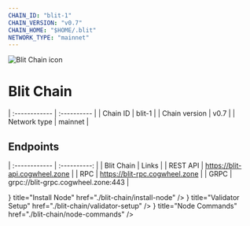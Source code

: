 ```yaml
---
CHAIN_ID: "blit-1"
CHAIN_VERSION: "v0.7"
CHAIN_HOME: "$HOME/.blit"
NETWORK_TYPE: "mainnet"
---
```


![Blit Chain icon](../../public/icons/blitIcon.png)

# Blit Chain

| :------------      | :----------      |
| Chain ID           | blit-1      |
| Chain version      | v0.7  |
| Network type       | mainnet   |

## Endpoints

| :------------      | :----------:                        |
| Blit Chain         | Links                               |
| REST API           | https://blit-api.cogwheel.zone      |
| RPC                | https://blit-rpc.cogwheel.zone      |
| GRPC               | grpc://blit-grpc.cogwheel.zone:443  |

<Cards>
  <Card
    icon={<ChevronRightIcon />}
    title="Install Node"
    href="./blit-chain/install-node"
  />
  <Card
    icon={<ChevronRightIcon />}
    title="Validator Setup"
    href="./blit-chain/validator-setup"
  />
  <Card
    icon={<ChevronRightIcon />}
    title="Node Commands"
    href="./blit-chain/node-commands"
  />
</Cards>